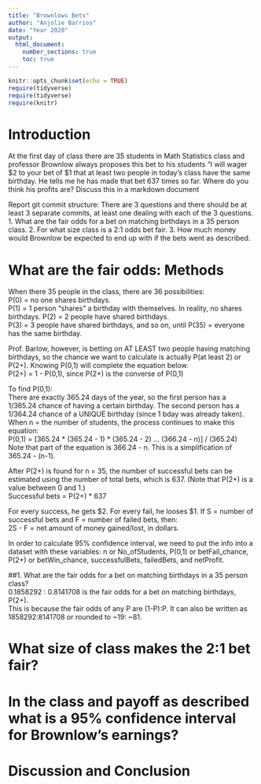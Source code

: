 ```yaml
---
title: "Brownlows Bets"
author: "Anjolie Barrios"
date: "Year 2020"
output: 
  html_document:
    number_sections: true
    toc: true
---
```


```r
knitr::opts_chunk$set(echo = TRUE)
require(tidyverse)
require(tidyverse)
require(knitr)
```


<!-- We recommend you use git branches -- create a separate branch for each major section i.e. Introduction, Methods, Results, Inferential Results, and Discussion and Conclusions - leave the YAML block untouched until the final merge where you put in your own name !-->

# Introduction

<!--In this section you explain what you are trying to show.  Where did the data come from?  What is the research or other question you are trying to answer?!-->

 At the first day of class there are 35 students in Math Statistics class and professor Brownlow always proposes this bet to his students "I will wager $2 to your bet of $1 that at least two people in today's class have  the same birthday.  He tells me he has made that bet 637 times so far. Where do you think his profits are? Discuss this in a markdown document
 
Report git commit structure:
There are 3 questions and there should be at least 3 separate commits, at least one dealing with each of the 3 questions.
1. What are the fair odds for a bet on matching birthdays in a 35 person class.
2. For what size class is a 2:1 odds bet fair.
3. How much money would Brownlow be expected to end up with if the bets went as described.

# What are the fair odds: Methods
<!--Decide on your methods:  In this section explain the approach you will take to attack the issue --- how will you decide on a likely estimate of professor Brownlow's earnings or losses after 637 bets. Also explain how you construct a 95% confidence interval about your estimate of his winnings !-->
When there 35 people in the class, there are 36 possibilities:  
P(0) = no one shares birthdays.  
P(1) = 1 person "shares" a birthday with themselves. In reality, no shares birthdays. 
P(2) = 2 people have shared birthdays.  
P(3) = 3 people have shared birthdays, and so on, until
P(35) = everyone has the same birthday.  
  
Prof. Barlow, however, is betting on AT LEAST two people having matching birthdays, so the chance we want to calculate is actually P(at least 2) or P(2+).  Knowing P(0,1) will complete the equation below.  
P(2+) = 1 - P(0,1), since P(2+) is the converse of P(0,1)  
  
To find P(0,1):    
There are exactly 365.24 days of the year, so the first person has a 1/365.24 chance of having a certain birthday. The second person has a 1/364.24 chance of a UNIQUE birthday (since 1 bday was already taken). When n = the number of students, the process continues to make this equation:  
P(0,1) = [365.24 * (365.24 - 1) * (365.24 - 2) ... (366.24 - n)] / (365.24)  
Note that part of the equation is 366.24 - n. This is a simplification of 365.24 - (n-1).  
  
After P(2+) is found for n = 35, the number of successful bets can be estimated using the number of total bets, which is 637. (Note that P(2+) is a value between 0 and 1.)  
Successful bets = P(2+) * 637  
  
For every success, he gets $2. For every fail, he looses $1. If S = number of successful bets and F = number of failed bets, then:  
2S - F = net amount of money gained/lost, in dollars.  

In order to calculate 95% confidence interval, we need to put the info into a dataset with these variables: n or No_ofStudents, P(0,1) or betFail_chance, P(2+) or betWin_chance, successfulBets, failedBets, and netProfit. 

##1. What are the fair odds for a bet on matching birthdays in a 35 person class?  
0.1858292 : 0.8141708 is the fair odds for a bet on matching birthdays, P(2+).  
This is because the fair odds of any P are (1-P):P. It can also be written as 1858292:8141708 or rounded to ~19: ~81.  

# What size of class makes the 2:1 bet fair?  
<!--Explain and display the results of your method of coming up with the estimate of professor Brownlows betting profits!-->


# In the class and payoff as described what is a 95% confidence interval for Brownlow's earnings?
  
<!--Explain and display your method of coming up with a 95% confidence interval of  professor Brownlows winnings (or losings)-->


# Discussion and Conclusion

<!--Discussion and conclusion here.  If professor Brownlow is consistantly making or losing money how could he change his payout so that his profits center on zero?  Also discuss what size his class should be in order to have his current scheme balance at zero profit.!-->

